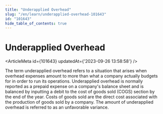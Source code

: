 ```yaml
---
title: "Underapplied Overhead"
slug: "/en/learn/underapplied-overhead-101643"
id: "101643"
hide_table_of_contents: true
---
```



# Underapplied Overhead

<ArticleMeta id={101643} updatedAt={'2023-09-26 13:58:58'} />
<div className='border-solid border-b border-t-0 my-4 border-[var(--ifm-color-gray-300)]' />

The term underapplied overhead refers to a situation that arises when overhead expenses amount to more than what a company actually budgets for in order to run its operations. Underapplied overhead is normally reported as a prepaid expense on a company's balance sheet and is balanced by inputting a debit to the cost of goods sold (COGS) section by the end of the year. Costs of goods sold are the direct cost associated with the production of goods sold by a company. The amount of underapplied overhead is referred to as an unfavorable variance.
